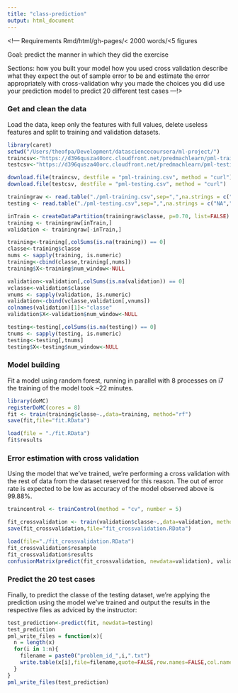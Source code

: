 ```yaml
---
title: "class-prediction"
output: html_document
---
```

<!---
Requirements
 Rmd/html/gh-pages/< 2000 words/<5 figures

Goal:
 predict the manner in which they did the exercise

Sections:
 how you built your model
 how you used cross validation
 describe what they expect the out of sample error to be and estimate the error appropriately with cross-validation
 why you made the choices you did
 use your prediction model to predict 20 different test cases
---!>

### Get and clean the data

Load the data, keep only the features with full values, delete useless features and split to training and validation datasets.

```r
library(caret)
setwd("/Users/theofpa/Development/datasciencecoursera/ml-project/")
traincsv<-"https://d396qusza40orc.cloudfront.net/predmachlearn/pml-training.csv"
testcsv<-"https://d396qusza40orc.cloudfront.net/predmachlearn/pml-testing.csv"
```
```r
download.file(traincsv, destfile = "pml-training.csv", method = "curl")
download.file(testcsv, destfile = "pml-testing.csv", method = "curl")
```
```r
trainingraw <- read.table("./pml-training.csv",sep=",",na.strings = c("NA",""),header=TRUE)
testing <- read.table("./pml-testing.csv",sep=",",na.strings = c("NA",""),header=TRUE)

inTrain <- createDataPartition(trainingraw$classe, p=0.70, list=FALSE)
training <- trainingraw[inTrain,]
validation <- trainingraw[-inTrain,]

training<-training[,colSums(is.na(training)) == 0]
classe<-training$classe
nums <- sapply(training, is.numeric)
training<-cbind(classe,training[,nums])
training$X<-training$num_window<-NULL

validation<-validation[,colSums(is.na(validation)) == 0]
vclasse<-validation$classe
vnums <- sapply(validation, is.numeric)
validation<-cbind(vclasse,validation[,vnums])
colnames(validation)[1]<-"classe"
validation$X<-validation$num_window<-NULL

testing<-testing[,colSums(is.na(testing)) == 0]
tnums <- sapply(testing, is.numeric)
testing<-testing[,tnums]
testing$X<-testing$num_window<-NULL
```

### Model building

Fit a model using random forest, running in parallel with 8 processes on i7 the training of the model took ~22 minutes.
```r
library(doMC)
registerDoMC(cores = 8)
fit <- train(training$classe~.,data=training, method="rf")
save(fit,file="fit.RData")
```
```r
load(file = "./fit.RData")
fit$results
```

### Error estimation with cross validation

Using the model that we've trained, we're performing a cross validation with the rest of data from the dataset reserved for this reason. The out of error rate is expected to be low as accuracy of the model observed above is 99.88%.
```r
traincontrol <- trainControl(method = "cv", number = 5)
```
```r
fit_crossvalidation <- train(validation$classe~.,data=validation, method="rf",trControl=traincontrol)
save(fit_crossvalidation,file="fit_crossvalidation.RData")
```
```r
load(file="./fit_crossvalidation.RData")
fit_crossvalidation$resample
fit_crossvalidation$results
confusionMatrix(predict(fit_crossvalidation, newdata=validation), validation$classe)
```

### Predict the 20 test cases

Finally, to predict the classe of the testing dataset, we're applying the prediction using the model we've trained and output the results in the respective files as adviced by the instructor:
```r
test_prediction<-predict(fit, newdata=testing)
test_prediction
pml_write_files = function(x){
  n = length(x)
  for(i in 1:n){
    filename = paste0("problem_id_",i,".txt")
    write.table(x[i],file=filename,quote=FALSE,row.names=FALSE,col.names=FALSE)
  }
}
pml_write_files(test_prediction)
```